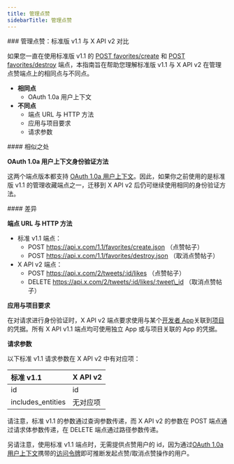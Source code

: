 ```yaml
---
title: 管理点赞
sidebarTitle: 管理点赞
---
```


<div id="manage-likes-standard-v11-compared-to-x-api-v2">
  ### 管理点赞：标准版 v1.1 与 X API v2 对比
</div>

如果您一直在使用标准版 v1.1 的 [POST favorites/create](https://developer.x.com/en/docs/twitter-api/v1/tweets/post-and-engage/api-reference/post-favorites-create) 和 [POST favorites/destroy](https://developer.x.com/en/docs/twitter-api/v1/tweets/post-and-engage/api-reference/post-favorites-destroy) 端点，本指南旨在帮助您理解标准版 v1.1 与 X API v2 在管理点赞端点上的相同点与不同点。

- **相同点**
  - OAuth 1.0a 用户上下文
- **不同点**
  - 端点 URL 与 HTTP 方法
  - 应用与项目要求
  - 请求参数

<div id="similarities">
  #### 相似之处
</div>

**OAuth 1.0a 用户上下文身份验证方法**

这两个端点版本都支持 [OAuth 1.0a 用户上下文](/zh/resources/fundamentals/authentication#oauth-1-0a-2)。因此，如果你之前使用的是标准版 v1.1 的管理收藏端点之一，迁移到 X API v2 后仍可继续使用相同的身份验证方法。

<div id="differences">
  #### 差异
</div>

**端点 URL 与 HTTP 方法**

- 标准 v1.1 端点：
  - POST https://api.x.com/1.1/favorites/create.json
    （点赞帖子）
  - POST https://api.x.com/1.1/favorites/destroy.json
    （取消点赞帖子）
- X API v2 端点：
  - POST https://api.x.com/2/tweets/:id/likes
    （点赞帖子）
  - DELETE https://api.x.com/2/tweets/:id/likes/:tweet\_id
    （取消点赞帖子）

**应用与项目要求**

在对请求进行身份验证时，X API v2 端点要求使用与某个[开发者 App](/zh/resources/fundamentals/developer-apps)关联到[项目](/zh/resources/fundamentals/projects)的凭据。所有 X API v1.1 端点均可使用独立 App 或与项目关联的 App 的凭据。

**请求参数**

以下标准 v1.1 请求参数在 X API v2 中有对应项：

| 标准 v1.1 | X API v2 |
| :--- | :--- |
| id  | id  |
| includes\_entities | 无对应项 |

请注意，标准 v1.1 的参数通过查询参数传递，而 X API v2 的参数在 POST 端点通过请求体参数传递，在 DELETE 端点通过路径参数传递。

另请注意，使用标准 v1.1 端点时，无需提供点赞用户的 id，因为通过[OAuth 1.0a 用户上下文](/zh/resources/fundamentals/authentication)携带的[访问令牌](/zh/resources/fundamentals/authentication#obtaining-access-tokens-using-3-legged-oauth-flow)即可推断发起点赞/取消点赞操作的用户。 